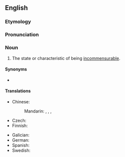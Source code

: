 ==English==
{{wikipedia}}

===Etymology===
{{rfe|lang=en}}

===Pronunciation===
{{rfp|lang=en}}

===Noun===
{{en-noun|-}}

# The state or characteristic of being [[incommensurable]].

====Synonyms====
* {{l|en|incommensurableness}}

====Translations====
{{trans-top|state or characteristic of being incommensurable}}
* Chinese:
*: Mandarin: {{t|cmn|不可通約性}}, {{t|cmn|不可通约性|tr=bùkětōngyuēxìng}}, {{t|cmn|不可公度性|tr=bùkěgōngdùxìng}}, {{t|cmn|不可比性|tr=bùkěbǐxìng}}
* Czech: {{t|cs|nesouměřitelnost|f}}
* Finnish: {{t+|fi|yhteismitattomuus}}
{{trans-mid}}
* Galician: {{t+|gl|inconmensurabilidade|f}}
* German: {{t+|de|Inkommensurabilität|f}}
* Spanish: {{t-needed|es}}
* Swedish: {{t|sv|inkommensurabilitet|c}}
{{trans-bottom}}